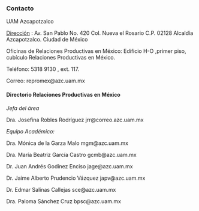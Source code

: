 <body>
  <div class="main">
### Contacto


UAM Azcapotzalco

[Dirección](https://www.google.com/maps?ll=19.503419,-99.186973&z=16&t=m&hl=es-419&gl=MX&mapclient=embed&cid=18087109895849217014) : 	Av. San Pablo No. 420 Col. Nueva el Rosario C.P. 02128 Alcaldía Azcapotzalco. Ciudad de México

Oficinas de Relaciones Productivas en México: Edificio H-O ,primer piso, cubículo Relaciones Productivas en México.

Teléfono: 5318 9130 , ext. 117.

Correo: repromex@azc.uam.mx



#### __Directorio Relaciones Productivas en México__

_Jefa del área_

Dra. Josefina Robles Rodríguez   jrr@correo.azc.uam.mx 

_Equipo Académico:_

Dra. Mónica de la Garza Malo   mgm@azc.uam.mx

Dra. María Beatriz García Castro   gcmb@azc.uam.mx

Dr. Juan Andrés Godínez Enciso   jage@azc.uam.mx

Dr. Jaime Alberto Prudencio Vázquez   japv@azc.uam.mx

Dr. Edmar Salinas Callejas   sce@azc.uam.mx

Dra. Paloma Sánchez Cruz   bpsc@azc.uam.mx  


  </div>
</body>


